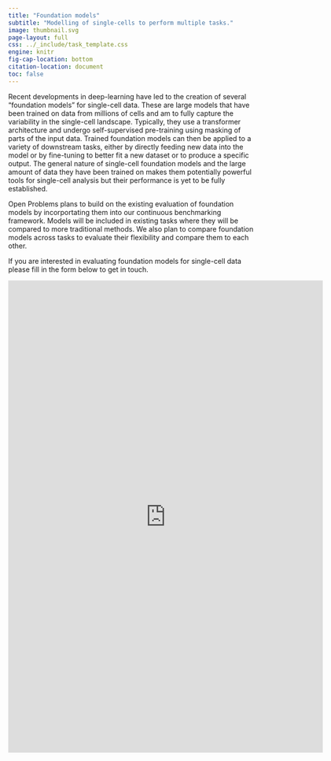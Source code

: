 ```yaml
---
title: "Foundation models"
subtitle: "Modelling of single-cells to perform multiple tasks."
image: thumbnail.svg
page-layout: full
css: ../_include/task_template.css
engine: knitr
fig-cap-location: bottom
citation-location: document
toc: false
---
```


Recent developments in deep-learning have led to the creation of several "foundation models" for single-cell data.
These are large models that have been trained on data from millions of cells and am to fully capture the variability in the single-cell landscape.
Typically, they use a transformer architecture and undergo self-supervised pre-training using masking of parts of the input data.
Trained foundation models can then be applied to a variety of downstream tasks, either by directly feeding new data into the model or by fine-tuning to better fit a new dataset or to produce a specific output.
The general nature of single-cell foundation models and the large amount of data they have been trained on makes them potentially powerful tools for single-cell analysis but their performance is yet to be fully established.

Open Problems plans to build on the existing evaluation of foundation models by incorportating them into our continuous benchmarking framework.
Models will be included in existing tasks where they will be compared to more traditional methods.
We also plan to compare foundation models across tasks to evaluate their flexibility and compare them to each other.

If you are interested in evaluating foundation models for single-cell data please fill in the form below to get in touch.

<iframe src="https://docs.google.com/forms/d/e/1FAIpQLSeB6ZHTL8yvKpA8VNRoQY28p5WDpi2WEtwRkeGSgRz3Mqw8bA/viewform?embedded=true" width="640" height="959" frameborder="0" marginheight="0" marginwidth="0">Loading…</iframe>
